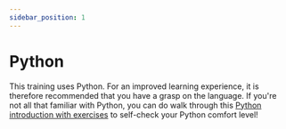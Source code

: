 ```yaml
---
sidebar_position: 1
---
```


# Python
This training uses Python.
For an improved learning experience, it is therefore recommended that you have a grasp on the language.
If you're not all that familiar with Python, you can do walk through this [Python introduction with exercises](https://github.com/data-derp/python101) to self-check your Python comfort level!
